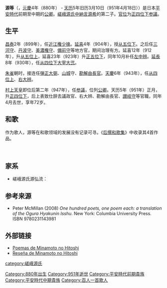 {{東亞男性歷史人物
|名稱 =源等
|身份 =公卿
|國家 =
|時代 =平安时代前期至中期
|主君 =
|屆數 =
|最高職務 =参议
|前任 = 
|繼任 = 
|圖片名稱 =Hyakuninisshu 039.jpg
|圖片大小 =230px
|圖片說明 =百人一首
|氏 =
|姓 =
|穆坤= <!--清代八旗满洲人物专用-->
|名 =
|姓名 =
|羅馬拼音 =
|假名 = <!--日本、琉球人用-->
|諺文 = <!--朝鮮、韓國人用-->
|字 =
|號=
|名乘 = <!--琉球士族用-->
|官職 =
|封爵 =
|封號 =
|位階 =正四位下
|御稱號 = <!--日本皇族之稱號-->
|宮號1 = <!--日本皇族之宮號-->
|宮號2 = <!--朝鮮王族之宮號-->
|封地 =
|神號 =
|尊號 =
|族裔 = 
|信仰 = <!--指的是宗教信仰-->
|旗籍 = <!--清代八旗人物专用-->
|氏族 =
|籍貫 =
|本貫 = <!--朝鮮人用-->
|世居地= <!--清代八旗人物专用-->
|世居地/穆坤= <!--专门用于清代八旗满洲人物世居地和穆坤相同时-->
|祖籍 =
|本籍 =
|出身地 =
|府邸 =
|世系 = 
|初名 =
|乳名 = <!--日本、朝鮮、琉球以外人物用-->
|幼名 = <!--日本人用-->
|兒名 = <!--朝鮮人用-->
|童名 = <!--琉球人用-->
|小字 =
|別名 =
|法號 =
|院號 =
|其他名號 =参议等
|出生日期 =880年 
|出生地點 =
|婚年 =
|逝世日期 =951年4月18日
|逝世地點 =
|廟號 =
|諡號 =
|墓葬 =
|祠廟 =
|父親 =源希
|嫡母 =
|母親 =不详
|繼父=
|繼母=
|養父=
|養母=
|猶父= <!--日本人用-->
|烏帽子親= <!--日本人、琉球人用-->
|元配 =
|正室 =
|妻 =不详
|繼室 =
|平妻 =
|側室 =
|元配之父 =
|元配之嫡母 =
|元配之母 =
|正室之父 =
|正室之嫡母 =
|正室之母 =
|妻之父 =
|妻之嫡母 =
|妻之母 =
|繼室之父 =
|繼室之嫡母 =
|繼室之母 =
|平妻之父 =
|平妻之嫡母 =
|平妻之母 =
|兄弟 =兄：源号
|姊妹 =
|嫡兄弟 =
|嫡姊妹 =
|庶兄弟 =
|庶姊妹 =
|同胞兄弟 =
|同胞姊妹 =
|異母兄弟 =
|異母姊妹 =
|異父兄弟 =
|異父姊妹 =
|繼兄弟 =
|繼姊妹 =
|子 =源斉、源済、源学、源愸
|女 =
|嫡子 =
|嫡女 =
|庶子 =
|庶女 =
|養子 =
|養女 =
|猶子 = <!--日本人用-->
|婿養子 = <!--日本人用-->
|烏帽子子 = <!--日本人用-->
|繼子 =
|繼女 =
|其他親屬 =
|出身 = <!---此处指科举出身--->
|功名 = 
|經歷 = 
|著作 =
|注釋 =
}}
'''源等'''（{{jpn|j=源 等|hg=みなもと の ひとし|rm=Minamoto no Hitoshi}}，[[元慶|元慶]]4年（880年） - [[天曆_(日本)|天历]]5年旧历3月10日（951年4月18日））是日本[[平安時代|平安時代]]前期至中期的[[公卿|公卿]]。[[嵯峨源氏|嵯峨源氏]][[中納言|中納言]][[源希|源希]]的第二子。[[官位|官位]]为[[正四位|正四位下]][[参議|参議]]。

== 生平 ==
[[昌泰_(日本)|昌泰]]2年（899年），任[[近江国|近江]][[掾|権少掾]]。[[延喜|延喜]]4年（904年），授[[从五位|从五位下]]。之后任[[三河国|三河]][[国司|守]]、[[丹波国|丹波守]]、[[美濃国|美濃権守]]、[[備前国|備前守]]等地方官，期间治理有方。延喜12年（912年），升[[从五位|从五位上]]，延喜23年（923年）升[[正五位|正五位下]]，同年10月补任[[辨官|左中辨]]。[[延长_(醍醐天皇)|延長]]8年（930年），任[[从四位|从四位下]][[大宰府|大宰大弐]]。

[[朱雀天皇|朱雀]]朝时，接连任[[弹正台|弾正大弼]]、[[山城国|山城]]守、[[勘解由使长官|勘解由長官]]。[[天慶_(日本)|天慶]]6年（943年），任[[从四位|从四位上]]、[[辨官|右大辨]]。

[[村上天皇|村上天皇]]即位后第二年（947年），任[[参議|参議]]，位列[[公卿|公卿]]。天历5年（951年）正月，升[[正四位|正四位下]]，后上表致仕辞去議政官、右大辨、勘解由長官、[[讃岐国|讃岐守]]等官職，同年4月去世，享年72岁。

== 和歌 ==
作为歌人，源等在和歌领域的发展没有记录可寻。《[[后撰和歌集|后撰和歌集]]》中收录其4首作品。

{{Quote box |width=500px |align=center|quoted=true |bgcolor=#FFFFF0 |salign=right|source =——《后撰和歌集·恋一·578》《百人一首·39》
 |quote  ={{lang|ja|浅茅生の 小野の篠原 忍ぶれど あまりてなどか 人の恋しき}}<br />  　野原篠丛生，白茅虽淺势欲茂，似情藏愈溢
}}　

== 家系 ==
*嵯峨源氏源弘流：
{{familytree/start|style=font-size:90%}}
{{familytree|border=0|boxstyle=text-align:left| |01|v|02| 01=[[源弘|源弘]]|02=[[源叶同|同]]}}
{{familytree|border=0|boxstyle=text-align:left| ||||)|01|-|02| 01=[[源撰|撰]]|02=[[源平_(源撰の子)|平]]}}
{{familytree|border=0|boxstyle=text-align:left| ||||)|01| 01=[[源隻|隻]]}}
{{familytree|border=0|boxstyle=text-align:left| ||||)|01|-|02|-|03| 01=[[源弼|弼]]|02=[[源忠|忠]]|03=[[源洽|洽]]}}
{{familytree|border=0|boxstyle=text-align:left| ||||)|01| 01=[[源道|道]]}}
{{familytree|border=0|boxstyle=text-align:left| ||||)|01|v|02|-|03| 01=[[源希|希]]|02=[[源号|号]]|03=[[源都|都]]}}
{{familytree|border=0|boxstyle=text-align:left| ||||!||||`|01|v|02|-|03| 01=等|02=[[源斉|斉]]|03=[[源識|識]]}}
{{familytree|border=0|boxstyle=text-align:left| ||||!||||||||)|01|v|02| 01=[[源済|済]]|02=[[源撰|撰]]}}
{{familytree|border=0|boxstyle=text-align:left| ||||!||||||||!||||`|01| 01=[[源治|治]]}}
{{familytree|border=0|boxstyle=text-align:left| ||||!||||||||`|01| 01=[[源学|学]]}}
{{familytree|border=0|boxstyle=text-align:left| ||||)|01|v|02|v|03| 01=[[源悦|悦]]|02=[[源沿|沿]]|03=[[源揚|揚]]}}
{{familytree|border=0|boxstyle=text-align:left| ||||!||||!||||)|01| 01=[[源守|守]]}}
{{familytree|border=0|boxstyle=text-align:left| ||||!||||!||||`|01| 01=[[源任|任]]}}
{{familytree|border=0|boxstyle=text-align:left| ||||!||||`|01| 01=[[源鑑|鑑]]}}
{{familytree|border=0|boxstyle=text-align:left| ||||)|01|-|02|-|03| 01=[[源愗|愗]]|02=[[源渡|渡]]|03=[[源撰|撰]]}}
{{familytree|border=0|boxstyle=text-align:left| ||||)|01|-|02| 01=[[源就|就]]|02=[[源尹|尹]]}}
{{familytree|border=0|boxstyle=text-align:left| ||||)|01|-|02| 01=[[源昭|昭]]|02=[[源致|致]]}}
{{familytree|border=0|boxstyle=text-align:left| ||||`|01| 01=[[源近|近]]}}
{{familytree/end}}

==参考来源==
* Peter McMillan (2008) ''One hundred poets, one poem each: a translation of the Ogura Hyakunin Isshu''. New York: Columbia University Press. ISBN 9780231143981

== 外部链接 ==
* [http://www.asahi-net.or.jp/~sg2h-ymst/yamatouta/sennin/hitosi.html Poemas de Minamoto no Hitoshi] {{Wayback|url=http://www.asahi-net.or.jp/~sg2h-ymst/yamatouta/sennin/hitosi.html |date=20121015040113 }} 
* [http://www.sacred-texts.com/shi/hvj/hvj040.htm Reseña de Minamoto no Hitoshi] {{Wayback|url=http://www.sacred-texts.com/shi/hvj/hvj040.htm |date=20130821070651 }} 
{{百人一首}}
{{時代不同歌合}}

{{DEFAULTSORT:Minamoto no Hitoshi}}

[[category:嵯峨源氏|category:嵯峨源氏]]
[[Category:880年出生|Category:880年出生]]
[[Category:951年逝世|Category:951年逝世]]
[[Category:平安時代前期貴族|Category:平安時代前期貴族]]
[[Category:平安時代中期貴族|Category:平安時代中期貴族]]
[[Category:百人一首歌人|Category:百人一首歌人]]